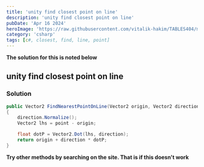 ```yaml
---
title: 'unity find closest point on line'
description: 'unity find closest point on line'
pubDate: 'Apr 16 2024'
heroImage: 'https://raw.githubusercontent.com/vitalik-hakim/TABLES404/main/error_b/c%23.png'
category: 'csharp'
tags: [c#, closest, find, line, point]
---
```


**The solution for this is noted below**

## unity find closest point on line

### Solution

```csharp
public Vector2 FindNearestPointOnLine(Vector2 origin, Vector2 direction, Vector2 point)
{
    direction.Normalize();
    Vector2 lhs = point - origin;

    float dotP = Vector2.Dot(lhs, direction);
    return origin + direction * dotP;
}
```

**Try other methods by searching on the site. That is if this doesn't work**
